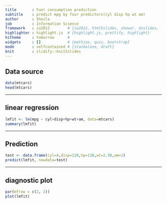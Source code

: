 ```yaml
---
title       : Fuel consumption prediction 
subtitle    : predict mpg by four predictors(cyl disp hp wt am)
author      : Sheila
job         : Information Science
framework   : io2012        # {io2012, html5slides, shower, dzslides, ...}
highlighter : highlight.js  # {highlight.js, prettify, highlight}
hitheme     : tomorrow      # 
widgets     : []            # {mathjax, quiz, bootstrap}
mode        : selfcontained # {standalone, draft}
knit        : slidify::knit2slides
---
```


## Data source

```r
data(mtcars)
head(mtcars)
```


---

## linear regression
```r
lmfit <- lm(mpg ~ cyl+disp+hp+wt+am, data=mtcars)
summary(lmfit)
```

---

## Prediction
```r
test <- data.frame(cyl=4,disp=120,hp=110,wt=2.50,am=1)
predict(lmfit, newdata=test)
```

---

## diagnostic plot
```r
par(mfrow = c(2, 2))
plot(lmfit)
```
